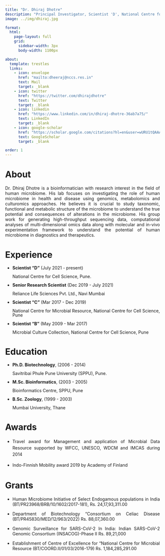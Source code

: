 ```yaml
---
title: "Dr. Dhiraj Dhotre"
description: "Principal Investigator, Scientist 'D', National Centre for Cell Science, Pune"
image: ../img/dhiraj.jpg

format: 
  html:
    page-layout: full
    grid:
      sidebar-width: 3px
      body-width: 1100px

about: 
  template: trestles
  links: 
    - icon: envelope
      href: "mailto:dheeraj@nccs.res.in"
      text: Mail
      target: _blank
    - icon: twitter
      href: "https://twitter.com/dhirajdhotre"
      text: Twitter
      target: _blank
    - icon: linkedin
      href: "https://www.linkedin.com/in/dhiraj-dhotre-36ab7a75/"
      text: LinkedIn
      target: _blank
    - icon: google-scholar
      href: "https://scholar.google.com/citations?hl=en&user=wURU1tQAAAAJ"
      text: GoogleScholar
      target: _blank

order: 1
---
```


# About

::: {style="text-align: justify"}
Dr. Dhiraj Dhotre is a bioinformatician with research interest in the field of human microbiome. His lab focuses on investigating the role of human microbiome in health and disease using genomics, metabolomics and culturomics approaches. He believes it is crucial to study taxonomic, functional and metabolic structure of the microbiome to understand the true potential and consequences of alterations in the microbiome. His group work for generating high-throughput sequencing data, computational analyses of multi-dimensional omics data along with molecular and in-vivo experimentation framework to understand the potential of human microbiome in diagnostics and therapeutics.
:::

# Experience

::: {style="text-align: justify; line-height: 1"}
-   **Scientist "D"** (July 2021 - present)

    National Centre for Cell Science, Pune.

-   **Senior Research Scientist** (Dec 2019 - July 2021)

    Reliance Life Sciences Pvt. Ltd., Navi Mumbai

-   **Scientist "C"** (Mar 2017 - Dec 2019)

    National Centre for Microbial Resource, National Centre for Cell Science, Pune

-   **Scientist "B"** (May 2009 - Mar 2017)

    Microbial Culture Collection, National Centre for Cell Science, Pune
:::

# Education

::: {style="text-align: justify; line-height: 1"}
-   **Ph.D. Biotechnology**, (2006 - 2014)

    Savitribai Phule Pune University (SPPU), Pune.

-   **M.Sc. Bioinformatics**, (2003 - 2005)

    Bioinformatics Centre, SPPU, Pune

-   **B.Sc. Zoology**, (1999 - 2003)

    Mumbai University, Thane
:::

# Awards

::: {style="text-align: justify; line-height: 1.5"}
-   Travel award for Management and application of Microbial Data Resource supported by WFCC, UNESCO, WDCM and IMCAS during 2014

-   Indo-Finnish Mobility award 2019 by Academy of Finland
:::

# Grants

::: {style="text-align: justify"}
-   Human Microbiome Initiative of Select Endogamous populations in India (BT/PR23968/BRB/10/1602/2017-181), Rs. 24,17,93,311.00

-   Department of Biotechnology "Consortium on Celiac Disease (BT/PR45830/MED/12/963/2022) Rs. 88,07,360.00

-   Genomic Surveillance for SARS-CoV-2 In India: Indian SARS-CoV-2 Genomic Consortium (INSACOG)-Phase II Rs. 89,21,000

-   Establishment of Centre of Excellence for "National Centre for Microbial Resource (BT/COORD.II/01/03/2016-179) Rs. 1,184,285,291.00
:::